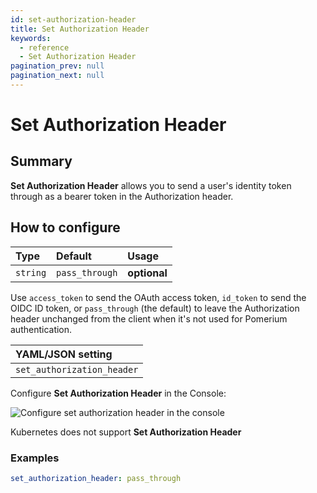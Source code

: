 ```yaml
---
id: set-authorization-header
title: Set Authorization Header
keywords:
  - reference
  - Set Authorization Header
pagination_prev: null
pagination_next: null
---
```



# Set Authorization Header

## Summary

**Set Authorization Header** allows you to send a user's identity token through as a bearer token in the Authorization header.

## How to configure

| **Type** | **Default**    | **Usage**    |
| :------- | :------------- | :----------- |
| `string` | `pass_through` | **optional** |

Use `access_token` to send the OAuth access token, `id_token` to send the OIDC ID token, or `pass_through` (the default) to leave the Authorization header unchanged from the client when it's not used for Pomerium authentication.

<Tabs>
<TabItem value="Core" label="Core">

| **YAML**/**JSON** setting  |
| :------------------------- |
| `set_authorization_header` |

</TabItem>
<TabItem value="Enterprise" label="Enterprise">

Configure **Set Authorization Header** in the Console:

![Configure set authorization header in the console](../img/routes/headers/set-authorization-header.gif)

</TabItem>
<TabItem value="Kubernetes" label="Kubernetes">

Kubernetes does not support **Set Authorization Header**

</TabItem>
</Tabs>

### Examples

```yaml
set_authorization_header: pass_through
```
